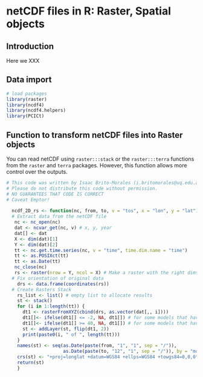 # netCDF files in R: Raster, Spatial objects

## Introduction

Here we XXX

## Data import

```r
# load packages
library(raster)
library(ncdf4)
library(ncdf4.helpers)
library(PCICt)
```

## Function to transform netCDF files into Raster objects

You can read netCDF using `raster:::stack` or the `raster:::terra` functions from the `raster` and `terra` packages. However, this function allows more control over the outputs.

```r
# This code was written by Isaac Brito-Morales (i.britomorales@uq.edu.au)
# Please do not distribute this code without permission.
# NO GUARANTEES THAT CODE IS CORRECT
# Caveat Emptor!
 
  ncdf_2D_rs <- function(nc, from, to, v = "tos", x = "lon", y = "lat") {
  # Extract data from the netCDF file  
   nc <- nc_open(nc)
   dat <- ncvar_get(nc, v) # x, y, year 
   dat[] <- dat
   X <- dim(dat)[1]
   Y <- dim(dat)[2]
   tt <- nc.get.time.series(nc, v = "time", time.dim.name = "time")
   tt <- as.POSIXct(tt)
   tt <- as.Date(tt)
   nc_close(nc)
   rs <- raster(nrow = Y, ncol = X) # Make a raster with the right dims
  # Fix orientation of original data
    drs <- data.frame(coordinates(rs))
  # Create Rasters Stack
    rs_list <- list() # empty list to allocate results
    st <- stack()
    for (i in 1:length(tt)) {
      dt1 <- rasterFromXYZ(cbind(drs, as.vector(dat[,, i])))
      dt1[]<- ifelse(dt1[] <= -2, NA, dt1[]) # for some models that have weird temperatures
      dt1[]<- ifelse(dt1[] >= 40, NA, dt1[]) # for some models that have weird temperatures
      st <- addLayer(st, flip(dt1, 2))
      print(paste0(i, " of ", length(tt)))
    }
    names(st) <- seq(as.Date(paste(from, "1", "1", sep = "/")), 
                     as.Date(paste(to, "12", "1", sep = "/")), by = "month")
    crs(st) <- "+proj=longlat +datum=WGS84 +ellps=WGS84 +towgs84=0,0,0"
    return(st)
    }
```







